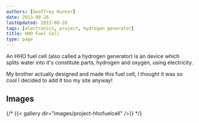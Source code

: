 ```yaml
---
authors: [Geoffrey Hunter]
date: 2013-08-26
lastUpdated: 2013-08-26
tags: [electronics, project, hydrogen generator]
title: HHO Fuel Cell
type: page
---
```


An HHO fuel cell (also called a hydrogen generator) is an device which splits water into it's constitute parts, hydrogen and oxygen, using electricity.

My brother actually designed and made this fuel cell, I thought it was so cool I decided to add it too my site anyway!

## Images

{/* {{< gallery dir="images/project-hhofuelcell" />}} */}

